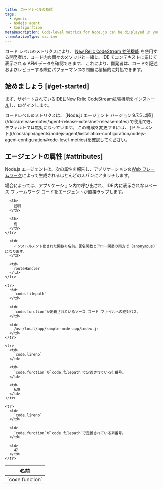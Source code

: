 ```yaml
---
title: コードレベルの指標
tags:
  - Agents
  - Nodejs agent
  - Configuration
metaDescription: Code-level metrics for Node.js can be displayed in your IDE using the New Relic CodeStream extension.
translationType: machine
---
```


コード レベルのメトリクスにより、 [New Relic CodeStream 拡張機能](/docs/codestream/how-use-codestream/performance-monitoring#code-level) を使用する開発者は、コード内の個々のメソッドと一緒に、IDE でコンテキストに応じて表示される APM データを確認できます。 これにより、開発者は、コードを記述およびレビューする際にパフォーマンスの問題に積極的に対処できます。

## 始めましょう [#get-started]

まず、サポートされているIDEにNew Relic CodeStream拡張機能を[インストール](/docs/codestream/start-here/install-codestream)し、ログインします。

<Callout variant="important">
  コードレベルのメトリクスは、 [Node.js エージェント バージョン 9.7.5 以降](/docs/release-notes/agent-release-notes/net-release-notes) で使用でき、デフォルトでは無効になっています。 この構成を変更するには、 [ドキュメント](/docs/apm/agents/nodejs-agent/installation-configuration/nodejs-agent-configuration#code-level-metrics)を確認してください。
</Callout>

## エージェントの属性 [#attributes]

Node.js エージェントは、次の属性を報告し、アプリケーションの[Web フレームワーク](/docs/apm/agents/nodejs-agent/getting-started/compatibility-requirements-nodejs-agent#support)によって生成されるほとんどのスパンにアタッチします。

<Callout variant="important">
  場合によっては、アプリケーション内で呼び出され、IDE 内に表示されないベース フレームワーク コードをエージェントが直接ラップします。
</Callout>

<table>
  <thead>
    <tr>
      <th style={{ width: "300px" }}>
        名前
      </th>

      <th>
        説明
      </th>

      <th>
        例
      </th>
    </tr>
  </thead>

  <tbody>
    <tr>
      <td>
        `code.function`
      </td>

      <td>
        インストルメント化された関数の名前。匿名関数とアロー関数の両方で`(anonymous)`になります。
      </td>

      <td>
        routeHandler
      </td>
    </tr>

    <tr>
      <td>
        `code.filepath`
      </td>

      <td>
        `code.function`が定義されているソース コード ファイルへの絶対パス。
      </td>

      <td>
        /usr/local/app/sample-node-app/index.js
      </td>
    </tr>

    <tr>
      <td>
        `code.lineno`
      </td>

      <td>
        `code.function`が`code.filepath`で定義されている行番号。
      </td>

      <td>
        639
      </td>
    </tr>

    <tr>
      <td>
        `code.lineno`
      </td>

      <td>
        `code.function`が`code.filepath`で定義されている列番号。
      </td>

      <td>
        47
      </td>
    </tr>
  </tbody>
</table>